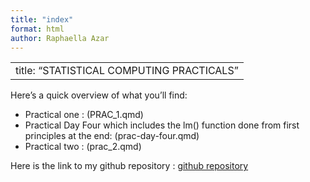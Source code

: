 ```yaml
---
title: "index"
format: html
author: Raphaella Azar 
---
```


---
title: "STATISTICAL COMPUTING PRACTICALS"  
---

Here's a quick overview of what you'll find:

-   Practical one : (PRAC_1.qmd) \
-   Practical Day Four which includes the lm() function done from first principles at the end: (prac-day-four.qmd) \
-   Practical two : (prac_2.qmd)

Here is the link to my github repository : [github repository](https://github.com/azrrap001/PRACTICALS)
